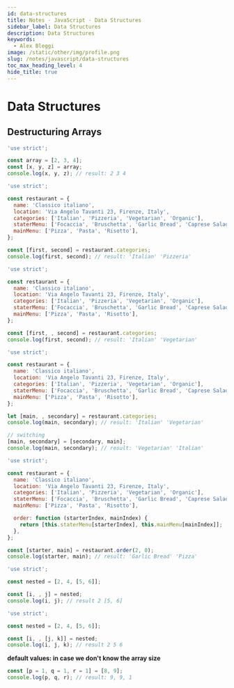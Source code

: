 ```yaml
---
id: data-structures
title: Notes · JavaScript · Data Structures
sidebar_label: Data Structures
description: Data Structures
keywords:
  - Alex Bleggi
image: /static/other/img/profile.png
slug: /notes/javascript/data-structures
toc_max_heading_level: 4
hide_title: true
---
```



# Data Structures

## Destructuring Arrays

```js title="srcipt.js"
'use strict';

const array = [2, 3, 4];
const [x, y, z] = array;
console.log(x, y, z); // result: 2 3 4
```

```js title="srcipt.js"
'use strict';

const restaurant = {
  name: 'Classico italiano',
  location: 'Via Angelo Tavanti 23, Firenze, Italy',
  categories: ['Italian', 'Pizzeria', 'Vegetarian', 'Organic'],
  staterMenu: ['Focaccia', 'Bruschetta', 'Garlic Bread', 'Caprese Salad'],
  mainMenu: ['Pizza', 'Pasta', 'Risotto'],
};

const [first, second] = restaurant.categories;
console.log(first, second); // result: 'Italian' 'Pizzeria'
```

```js title="srcipt.js"
'use strict';

const restaurant = {
  name: 'Classico italiano',
  location: 'Via Angelo Tavanti 23, Firenze, Italy',
  categories: ['Italian', 'Pizzeria', 'Vegetarian', 'Organic'],
  staterMenu: ['Focaccia', 'Bruschetta', 'Garlic Bread', 'Caprese Salad'],
  mainMenu: ['Pizza', 'Pasta', 'Risotto'],
};

const [first, , second] = restaurant.categories;
console.log(first, second); // result: 'Italian' 'Vegetarian'
```

```js title="srcipt.js"
'use strict';

const restaurant = {
  name: 'Classico italiano',
  location: 'Via Angelo Tavanti 23, Firenze, Italy',
  categories: ['Italian', 'Pizzeria', 'Vegetarian', 'Organic'],
  staterMenu: ['Focaccia', 'Bruschetta', 'Garlic Bread', 'Caprese Salad'],
  mainMenu: ['Pizza', 'Pasta', 'Risotto'],
};

let [main, , secondary] = restaurant.categories;
console.log(main, secondary); // result: 'Italian' 'Vegetarian'

// switching
[main, secondary] = [secondary, main];
console.log(main, secondary); // result: 'Vegetarian' 'Italian'
```

```js title="srcipt.js"
'use strict';

const restaurant = {
  name: 'Classico italiano',
  location: 'Via Angelo Tavanti 23, Firenze, Italy',
  categories: ['Italian', 'Pizzeria', 'Vegetarian', 'Organic'],
  staterMenu: ['Focaccia', 'Bruschetta', 'Garlic Bread', 'Caprese Salad'],
  mainMenu: ['Pizza', 'Pasta', 'Risotto'],

  order: function (starterIndex, mainIndex) {
    return [this.staterMenu[starterIndex], this.mainMenu[mainIndex]];
  },
};

const [starter, main] = restaurant.order(2, 0);
console.log(starter, main); // result: 'Garlic Bread' 'Pizza'
```

```js title="srcipt.js"
'use strict';

const nested = [2, 4, [5, 6]];

const [i, , j] = nested;
console.log(i, j); // result 2 [5, 6]
```

```js title="srcipt.js"
'use strict';

const nested = [2, 4, [5, 6]];

const [i, , [j, k]] = nested;
console.log(i, j, k); // result 2 5 6
```

**default values: in case we don't know the array size**

```js title="srcipt.js"
const [p = 1, q = 1, r = 1] = [8, 9];
console.log(p, q, r); // result: 9, 9, 1
```
